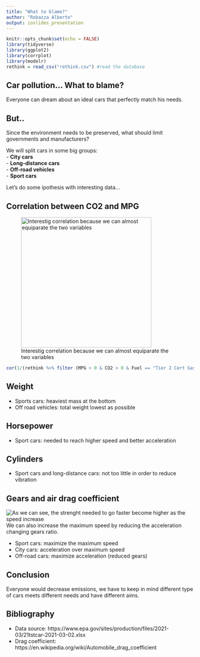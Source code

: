 ---
title: "What to blame?"
author: "Robazza Alberto"
output: ioslides_presentation
---

```{r setup, include=FALSE}
knitr::opts_chunk$set(echo = FALSE)
library(tidyverse)
library(ggplot2)
library(corrplot)
library(modelr)
rethink = read_csv("rethink.csv") #read the database
```

## Car pollution... What to blame?

Everyone can dream about an ideal cars that perfectly match his needs.

## But..

Since the environment needs to be preserved, what should limit governments and manufacturers?  
  
We will split cars in some big groups:  
- **City cars**  
- **Long-distance cars**  
- **Off-road vehicles**  
- **Sport cars**  
  
Let's do some ipothesis with interesting data...

## Correlation between CO2 and MPG
![Interestig correlation because we can almost equiparate the two variables](co2mpg.png){height=350px}
```{r pressure}
cor(1/(rethink %>% filter (MPG > 0 & CO2 > 0 & Fuel == "Tier 2 Cert Gasoline"))$MPG, (rethink %>% filter (MPG > 0 & CO2 > 0 & Fuel == "Tier 2 Cert Gasoline"))$CO2)
```
## Weight

- Sports cars: heaviest mass at the bottom  
- Off road vehicles: total weight lowest as possible

## Horsepower

- Sport cars: needed to reach higher speed and better acceleration  

## Cylinders

- Sport cars and long-distance cars: not too little in order to reduce vibration

## Gears and air drag coefficient

![As we can see, the strenght needed to go faster become higher as the speed increase](cd.png)  
We can also increase the maximum speed by reducing the acceleration changing gears ratio.  

- Sport cars: maximize the maximum speed  
- City cars: acceleration over maximum speed  
- Off-road cars: maximize acceleration (reduced gears)

## Conclusion

Everyone would decrease emissions, we have to keep in mind different type of cars meets different needs and have different aims.

## Bibliography

- Data source: https://www.epa.gov/sites/production/files/2021-03/21tstcar-2021-03-02.xlsx  
- Drag coefficient: https://en.wikipedia.org/wiki/Automobile_drag_coefficient
